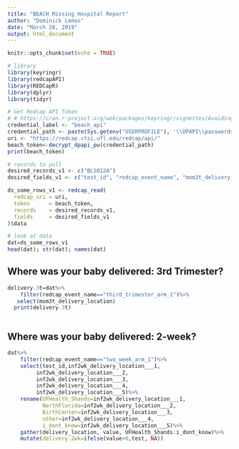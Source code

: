 ```yaml
---
title: "BEACH Missing Hospital Report"
author: "Dominick Lemas"
date: "March 28, 2019"
output: html_document
---
```


```r
knitr::opts_chunk$set(echo = TRUE)
```


```r

# library
library(keyringr)
library(redcapAPI)
library(REDCapR)
library(dplyr)
library(tidyr)

# Get Redcap API Token
# # https://cran.r-project.org/web/packages/keyringr/vignettes/Avoiding_plain_text_passwords_in_R_with_keyringr.html
credential_label <- "beach_api"
credential_path <- paste(Sys.getenv("USERPROFILE"), '\\DPAPI\\passwords\\', Sys.info()["nodename"], '\\', credential_label, '.txt', sep="")
uri <- "https://redcap.ctsi.ufl.edu/redcap/api/"
beach_token<-decrypt_dpapi_pw(credential_path)
print(beach_token)

# records to pull
desired_records_v1 <- c("BLS012A")
desired_fields_v1 <- c("test_id", "redcap_event_name", "mom3t_delivery_location", "inf2wk_delivery_location")

ds_some_rows_v1 <- redcap_read(
  redcap_uri = uri, 
  token      = beach_token, 
  records    = desired_records_v1,
  fields     = desired_fields_v1
)$data

# look at data
dat=ds_some_rows_v1
head(dat); str(dat); names(dat)
```
## Where was your baby delivered: 3rd Trimester?

```r
delivery.3t=dat%>%
    filter(redcap_event_name=="third_trimester_arm_1")%>%
   select(mom3t_delivery_location)
  print(delivery.3t)
  
```
## Where was your baby delivered: 2-week?
```r
dat%>%
    filter(redcap_event_name=="two_week_arm_1")%>%
    select(test_id,inf2wk_delivery_location___1, 
         inf2wk_delivery_location___2,
         inf2wk_delivery_location___3,
         inf2wk_delivery_location___4,
         inf2wk_delivery_location___5)%>%
    rename(UFHealth_Shands=inf2wk_delivery_location___1,
           NorthFlorida=inf2wk_delivery_location___2,
           BirthCenter=inf2wk_delivery_location___3,
           other=inf2wk_delivery_location___4,
           i_dont_know=inf2wk_delivery_location___5)%>%
    gather(delivery_location, value, UFHealth_Shands:i_dont_know)%>%
    mutate(delivery.2wk=ifelse(value>0,test, NA))
```

